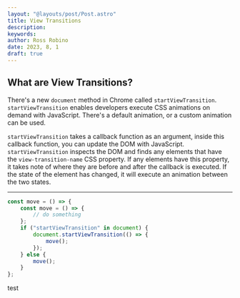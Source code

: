 ```yaml
---
layout: "@layouts/post/Post.astro"
title: View Transitions
description:
keywords:
author: Ross Robino
date: 2023, 8, 1
draft: true
---
```


## What are View Transitions?

There's a new `document` method in Chrome called `startViewTransition`. `startViewTransition` enables developers execute CSS animations on demand with JavaScript. There's a default animation, or a custom animation can be used.

`startViewTransition` takes a callback function as an argument, inside this callback function, you can update the DOM with JavaScript. `startViewTransition` inspects the DOM and finds any elements that have the `view-transition-name` CSS property. If any elements have this property, it takes note of where they are before and after the callback is executed. If the state of the element has changed, it will execute an animation between the two states.

---

```js
const move = () => {
	const move = () => {
		// do something
	};
	if ("startViewTransition" in document) {
		document.startViewTransition(() => {
			move();
		});
	} else {
		move();
	}
};
```

test
